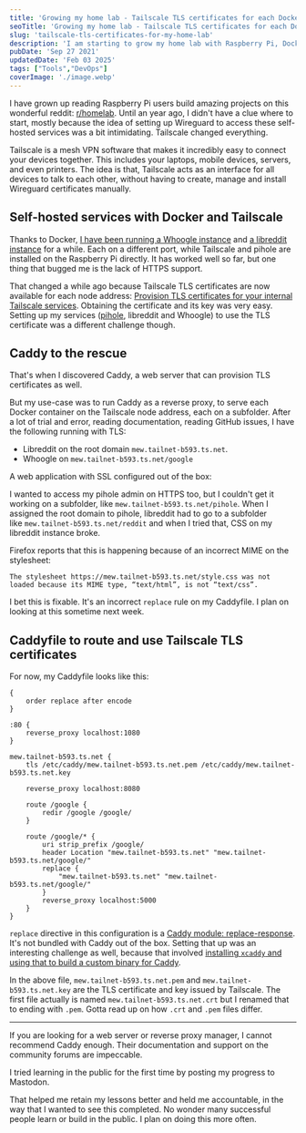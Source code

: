 ```yaml
---
title: 'Growing my home lab - Tailscale TLS certificates for each Docker with Caddy'
seoTitle: 'Growing my home lab - Tailscale TLS certificates for each Docker with Caddy'
slug: 'tailscale-tls-certificates-for-my-home-lab'
description: 'I am starting to grow my home lab with Raspberry Pi, Docker, Caddy and Tailscale. Right now, I have Whoogle, libreddit, pihole and Caddy running on my nodes.'
pubDate: 'Sep 27 2021'
updatedDate: 'Feb 03 2025'
tags: ["Tools","DevOps"]
coverImage: './image.webp'
---
```


I have grown up reading Raspberry Pi users build amazing projects on this wonderful reddit: [r/homelab](https://old.reddit.com/r/homelab/). Until an year ago, I didn't have a clue where to start, mostly because the idea of setting up Wireguard to access these self-hosted services was a bit intimidating. Tailscale changed everything.


Tailscale is a mesh VPN software that makes it incredibly easy to connect your devices together. This includes your laptops, mobile devices, servers, and even printers. The idea is that, Tailscale acts as an interface for all devices to talk to each other, without having to create, manage and install Wireguard certificates manually.


## Self-hosted services with Docker and Tailscale


Thanks to Docker, [I have been running a Whoogle instance](https://www.arun.blog/whoogle-on-the-tailscale-network/) and [a libreddit instance](https://www.arun.blog/libreddit-on-tailscale/) for a while. Each on a different port, while Tailscale and pihole are installed on the Raspberry Pi directly. It has worked well so far, but one thing that bugged me is the lack of HTTPS support.


That changed a while ago because Tailscale TLS certificates are now available for each node address: [Provision TLS certificates for your internal Tailscale services](https://tailscale.com/blog/tls-certs/). Obtaining the certificate and its key was very easy. Setting up my services ([pihole](https://www.arun.blog/pi-hole-on-tailscale/), libreddit and Whoogle) to use the TLS certificate was a different challenge though.


## Caddy to the rescue


That's when I discovered Caddy, a web server that can provision TLS certificates as well.


But my use-case was to run Caddy as a reverse proxy, to serve each Docker container on the Tailscale node address, each on a subfolder. After a lot of trial and error, reading documentation, reading GitHub issues, I have the following running with TLS:

- Libreddit on the root domain `mew.tailnet-b593.ts.net`.
- Whoogle on `mew.tailnet-b593.ts.net/google`

A web application with SSL configured out of the box:


<R2Image imageKey="assets/tailscale-tls-certificates-for-my-home-lab-5e11ac3a-ce18-4dbb-8ff9-05c0afe3f875.png" alt="Tailscale TLS certificates on a Whoogle instance" />


I wanted to access my pihole admin on HTTPS too, but I couldn't get it working on a subfolder, like `mew.tailnet-b593.ts.net/pihole`. When I assigned the root domain to pihole, libreddit had to go to a subfolder like `mew.tailnet-b593.ts.net/reddit` and when I tried that, CSS on my libreddit instance broke.


Firefox reports that this is happening because of an incorrect MIME on the stylesheet:


```text
The stylesheet https://mew.tailnet-b593.ts.net/style.css was not loaded because its MIME type, “text/html”, is not “text/css”.
```


I bet this is fixable. It's an incorrect `replace` rule on my Caddyfile. I plan on looking at this sometime next week.


## Caddyfile to route and use Tailscale TLS certificates


For now, my Caddyfile looks like this:


```text
{
	order replace after encode
}

:80 {
	reverse_proxy localhost:1080
}

mew.tailnet-b593.ts.net {
	tls /etc/caddy/mew.tailnet-b593.ts.net.pem /etc/caddy/mew.tailnet-b593.ts.net.key

	reverse_proxy localhost:8080

	route /google {
		redir /google /google/
	}

	route /google/* {
		uri strip_prefix /google/
		header Location "mew.tailnet-b593.ts.net" "mew.tailnet-b593.ts.net/google/"
		replace {
			"mew.tailnet-b593.ts.net" "mew.tailnet-b593.ts.net/google/"
		}
		reverse_proxy localhost:5000
	}
}
```


`replace` directive in this configuration is a [Caddy module: replace-response](https://github.com/caddyserver/replace-response). It's not bundled with Caddy out of the box. Setting that up was an interesting challenge as well, because that involved [installing ](https://caddyserver.com/docs/build#xcaddy)[`xcaddy`](https://caddyserver.com/docs/build#xcaddy)[ and using that to build a custom binary for Caddy](https://caddyserver.com/docs/build#xcaddy).


In the above file, `mew.tailnet-b593.ts.net.pem` and `mew.tailnet-b593.ts.net.key` are the TLS certificate and key issued by Tailscale. The first file actually is named `mew.tailnet-b593.ts.net.crt` but I renamed that to ending with `.pem`. Gotta read up on how `.crt` and `.pem` files differ.


---


If you are looking for a web server or reverse proxy manager, I cannot recommend Caddy enough. Their documentation and support on the community forums are impeccable.


I tried learning in the public for the first time by posting my progress to Mastodon.


That helped me retain my lessons better and held me accountable, in the way that I wanted to see this completed. No wonder many successful people learn or build in the public. I plan on doing this more often.

